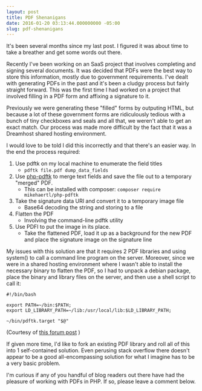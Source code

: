 ```yaml
---
layout: post
title: PDF Shenanigans
date: 2016-01-20 03:13:44.000000000 -05:00
slug: pdf-shenanigans
---
```


It's been several months since my last post.  I figured it was about time to take a breather and get some words out there.  

Recently I've been working on an SaaS project that involves completing and signing several documents.  It was decided that PDFs were the best way to store this information, mostly due to government requirements.  I've dealt with generating PDFs in the past and it's been a cludgy process but fairly straight forward.  This was the first time I had worked on a project that involved filling in a PDF form and affixing a signature to it.

Previously we were generating these "filled" forms by outputing HTML, but because a lot of these government forms are ridiculously tedious with a bunch of tiny checkboxes and seals and all that, we weren't able to get an exact match.  Our process was made more difficult by the fact that it was a Dreamhost shared hosting environment.  

I would love to be told I did this incorrectly and that there's an easier way.  In the end the process required:

1. Use pdftk on my local machine to enumerate the field titles 
    * `pdftk file.pdf dump_data_fields`
2. Use [php-pdftk](https://github.com/mikehaertl/php-pdftk) to merge text fields and save the file out to a temporary "merged" PDF.
    * This can be installed with composer: `composer require mikehaertl/php-pdftk`
2. Take the signature data URI and convert it to a temporary image file
    * Base64 decoding the string and storing to a file
3. Flatten the PDF
    * Involving the command-line pdftk utility
4. Use PDFI to put the image in its place.
    * Take the flattened PDF, load it up as a background for the new PDF and place the signature image on the signature line

My issues with this solution are that it requires 2 PDF libraries and using system() to call a command line program on the server.  Moreover, since we were in a shared hosting environment where I wasn't able to install the necessary binary to flatten the PDF, so I had to unpack a debian package, place the binary and library files on the server, and then use a shell script to call it: 

```
#!/bin/bash

export PATH=~/bin:$PATH;
export LD_LIBRARY_PATH=~/lib:/usr/local/lib:$LD_LIBRARY_PATH;

~/bin/pdftk.target "$@"
```

(Courtesy of [this forum post](https://discussion.dreamhost.com/thread-100286-page-2.html) ) 

If given more time, I'd like to fork an existing PDF library and roll all of this into 1 self-contained solution.  Even perusing stack overflow there doesn't appear to be a good all-encompassing solution for what I imagine has to be a very basic problem.  

I'm curious if any of you handful of blog readers out there have had the pleasure of working with PDFs in PHP.  If so, please leave a comment below.
